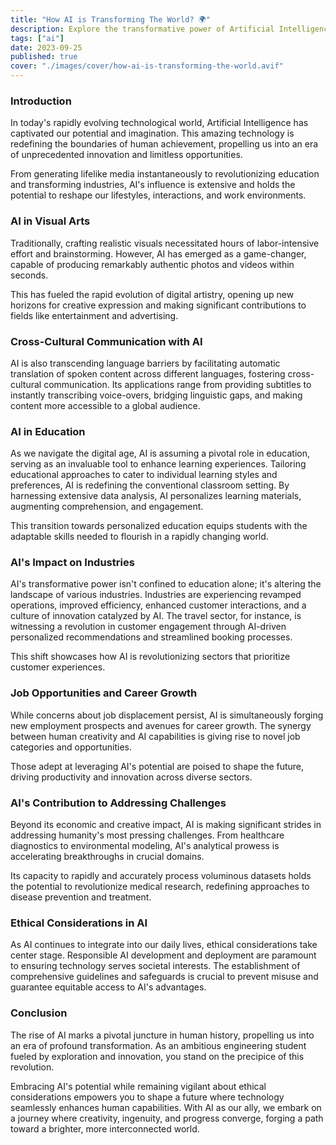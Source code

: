 ```yaml
---
title: "How AI is Transforming The World? 🌍"
description: Explore the transformative power of Artificial Intelligence in our rapidly evolving world. From reshaping industries to enhancing education and transcending
tags: ["ai"]
date: 2023-09-25
published: true
cover: "./images/cover/how-ai-is-transforming-the-world.avif"
---
```


### Introduction

In today's rapidly evolving technological world, Artificial Intelligence has captivated our potential and imagination. This amazing technology is redefining the boundaries of human achievement, propelling us into an era of unprecedented innovation and limitless opportunities.

From generating lifelike media instantaneously to revolutionizing education and transforming industries, AI's influence is extensive and holds the potential to reshape our lifestyles, interactions, and work environments.

### AI in Visual Arts

Traditionally, crafting realistic visuals necessitated hours of labor-intensive effort and brainstorming. However, AI has emerged as a game-changer, capable of producing remarkably authentic photos and videos within seconds.

This has fueled the rapid evolution of digital artistry, opening up new horizons for creative expression and making significant contributions to fields like entertainment and advertising.

### Cross-Cultural Communication with AI

AI is also transcending language barriers by facilitating automatic translation of spoken content across different languages, fostering cross-cultural communication. Its applications range from providing subtitles to instantly transcribing voice-overs, bridging linguistic gaps, and making content more accessible to a global audience.

### AI in Education

As we navigate the digital age, AI is assuming a pivotal role in education, serving as an invaluable tool to enhance learning experiences. Tailoring educational approaches to cater to individual learning styles and preferences, AI is redefining the conventional classroom setting. By harnessing extensive data analysis, AI personalizes learning materials, augmenting comprehension, and engagement.

This transition towards personalized education equips students with the adaptable skills needed to flourish in a rapidly changing world.

### AI's Impact on Industries

AI's transformative power isn't confined to education alone; it's altering the landscape of various industries. Industries are experiencing revamped operations, improved efficiency, enhanced customer interactions, and a culture of innovation catalyzed by AI. The travel sector, for instance, is witnessing a revolution in customer engagement through AI-driven personalized recommendations and streamlined booking processes.

This shift showcases how AI is revolutionizing sectors that prioritize customer experiences.

### Job Opportunities and Career Growth

While concerns about job displacement persist, AI is simultaneously forging new employment prospects and avenues for career growth. The synergy between human creativity and AI capabilities is giving rise to novel job categories and opportunities.

Those adept at leveraging AI's potential are poised to shape the future, driving productivity and innovation across diverse sectors.

### AI's Contribution to Addressing Challenges

Beyond its economic and creative impact, AI is making significant strides in addressing humanity's most pressing challenges. From healthcare diagnostics to environmental modeling, AI's analytical prowess is accelerating breakthroughs in crucial domains.

Its capacity to rapidly and accurately process voluminous datasets holds the potential to revolutionize medical research, redefining approaches to disease prevention and treatment.

### Ethical Considerations in AI

As AI continues to integrate into our daily lives, ethical considerations take center stage. Responsible AI development and deployment are paramount to ensuring technology serves societal interests. The establishment of comprehensive guidelines and safeguards is crucial to prevent misuse and guarantee equitable access to AI's advantages.

### Conclusion

The rise of AI marks a pivotal juncture in human history, propelling us into an era of profound transformation. As an ambitious engineering student fueled by exploration and innovation, you stand on the precipice of this revolution.

Embracing AI's potential while remaining vigilant about ethical considerations empowers you to shape a future where technology seamlessly enhances human capabilities. With AI as our ally, we embark on a journey where creativity, ingenuity, and progress converge, forging a path toward a brighter, more interconnected world.
